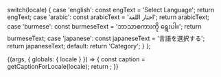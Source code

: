 
  switch(locale) {
    case 'english': const engText = 'Select Language'; return engText;
    case 'arabic': const arabicText = 'اختار اللغة'; return arabicText;
    case 'burmese': const burmeseText = 'ဘာသာစကားကို ရွေးပါ။'; return burmeseText;
    case 'japanese': const japaneseText = '言語を選択する'; return japaneseText;
    default: return 'Category';
  }
};

<Meta title="Organism/Navigation/Mega Menu" />

<Story name="MegaMenu">
  {(args, { globals: { locale } }) => {
    const caption = getCaptionForLocale(locale);
    return <MegaMenu text={caption}></MegaMenu>;
  }}
</Story>



